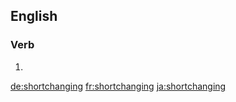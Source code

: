 ==English==

===Verb===
{{head|en|present participle}}

# {{present participle of|shortchange|lang=en}}

[[de:shortchanging]]
[[fr:shortchanging]]
[[ja:shortchanging]]